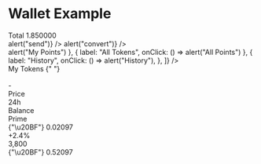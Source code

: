 

<Meta title="Example/Wallet" />

# Wallet Example

<Canvas>
    <div className="bg-slate-100 w-full h-full p-4 space-y-4">
        <div className="space-y-0.5">
            <Card roundType="top">
                <div className="flex items-center space-x-4">
                    <div>
                        <Glyph color="text-white" bgColor="bg-orange-400" hex size="xl" chars="₿" isStatic />
                    </div>
                    <div>
                        <Text size="xs">Total</Text>
                        <Text size="3xl" type="strong" bold>
                            1.850000
                        </Text>
                    </div>
                    <div className="flex flex-1 px-8 space-x-8 justify-end">
                        <ActionButton
                            label="Send"
                            Icon={BsArrowUp}
                            onClick={() => alert("send")}
                        />
                        <ActionButton
                            label="Convert"
                            Icon={FaExchangeAlt}
                            onClick={() => alert("convert")}
                        />
                    </div>
                </div>
            </Card>
            <Card roundType="bottom" noPadding>
                <Tabs
                    selectedIndex={0}
                    options={[
                        { label: "My Tokens", onClick: () => alert("My Points") },
                        { label: "All Tokens", onClick: () => alert("All Points") },
                        {
                            label: "History",
                            onClick: () => alert("History"),
                        },
                    ]}
                />
            </Card>
        </div>
        <Card>
            <div className="flex w-full justify-between">
                <Text size="xl" bold>
                    <Text size="xl" type="strong" span>
                        My Tokens
                    </Text>{" "}
                </Text>
                <a href="#" className="text-2xl text-gray-400">
                    <FaCog />
                </a>
            </div>
            <br />
            <div className="flex flex-row">
                <div className="basis-12">-</div>
                <div className="basis-1/3">Price</div>
                <div className="basis-1/3">24h</div>
                <div className="basis-1/3">Balance</div>
            </div>
            <div className="flex flex-row mt-2">
                <div className="basis-12">
                    <Glyph color="text-white" bgColor="bg-slate-400" hex size="md" chars="ƒ’" isStatic />
                </div>
                <div className="basis-1/3">
                    <label>Prime</label>
                    <div>{"\u20BF"} 0.02097</div>
                </div>
                <div className="basis-1/3">+2.4%</div>
                <div className="basis-1/3">3,800<br/>{"\u20BF"} 0.52097</div>
            </div>
        </Card>
    </div>
</Canvas>